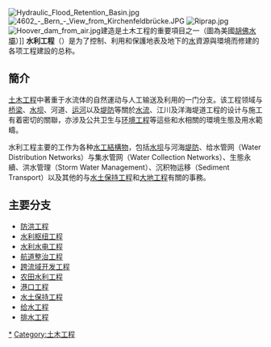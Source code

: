{{unreferenced|time=2019-02-21T06:15:30+00:00}}
[[File:Hydraulic_Flood_Retention_Basin.jpg|thumb]]
[[File:4602_-_Bern_-_View_from_Kirchenfeldbrücke.JPG|thumb]]
[[File:Riprap.jpg|thumb]]
[[File:Hoover_dam_from_air.jpg|thumb]]建造是土木工程的重要項目之一（圖為美國[[胡佛水壩|胡佛水壩]]）]]
'''水利工程'''（{{lang-en|Hydraulic engineering}}）是为了控制、利用和保護地表及地下的[[水|水]]資源與環境而修建的各项工程建設的总称。

==簡介==
[[土木工程|土木工程]]中著重于水流体的自然運动与人工输送及利用的一门分支。该工程领域与[[桥梁|桥梁]]、[[水坝|水坝]]、河道、[[运河|运河]]以及[[堤防|堤防]]等關於[[水流|水流]]、江川及洋海堤道工程的设计与施工有着密切的關聯，亦涉及公共卫生与[[环境工程|环境工程]]等這些和水相關的環境生態及用水範疇。

水利工程主要的工作为各种[[水工結構物|水工結構物]]，包括[[水坝|水坝]]与河海[[堤防|堤防]]、给水管网（Water Distribution Networks）与集水管网（Water Collection Networks）、生態永續、洪水管理（Storm Water Management）、沉积物运移（Sediment Transport）以及其他的与[[水土保持工程|水土保持工程]]和[[大地工程|大地工程]]有關的事務。

==主要分支==
*[[防洪工程|防洪工程]]
*[[水利枢纽工程|水利枢纽工程]]
*[[水利水电工程|水利水电工程]]
*[[航道整治工程|航道整治工程]]
*[[跨流域开发工程|跨流域开发工程]]
*[[农田水利工程|农田水利工程]]
*[[港口工程|港口工程]]
*[[水土保持工程|水土保持工程]]
*[[给水工程|给水工程]]
*[[排水工程|排水工程]]

{{tech-stub}}
{{水力學}}
{{河川}}
{{Authority control}}

[[Category:水利工程|*]]
[[Category:土木工程|Category:土木工程]]